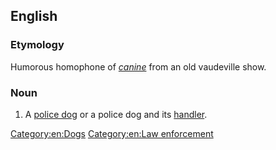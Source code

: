 ==English==

===Etymology===
Humorous homophone of ''[[canine]]'' from an old vaudeville show.

===Noun===
{{en-noun|head=K-9 [[unit]]}}

# {{US}} A [[police dog]] or a police dog and its [[handler]].

[[Category:en:Dogs]]
[[Category:en:Law enforcement]]